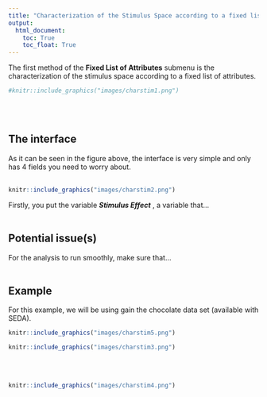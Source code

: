 ```yaml
---
title: "Characterization of the Stimulus Space according to a fixed list of attributes"
output:
  html_document:
    toc: True
    toc_float: True
---
```


The first method of the **Fixed List of Attributes** submenu is the characterization of the stimulus space according to a fixed list of attributes.

```r
#knitr::include_graphics("images/charstim1.png")
```
<br><br />

## **The interface**
As it can be seen in the figure above, the interface is very simple and only has 4 fields you need to worry about.
<br><br />
```r
knitr::include_graphics("images/charstim2.png")
```

Firstly, you put the variable __*Stimulus Effect*__ , a variable that...
<br><br />

## **Potential issue(s)**
For the analysis to run smoothly, make sure that...
<br><br />

## **Example**
For this example, we will be using gain the chocolate data set (available with SEDA).

```r
knitr::include_graphics("images/charstim5.png")
```

```r
knitr::include_graphics("images/charstim3.png")
```
<br><br />

```r
knitr::include_graphics("images/charstim4.png")
```
<br><br />
